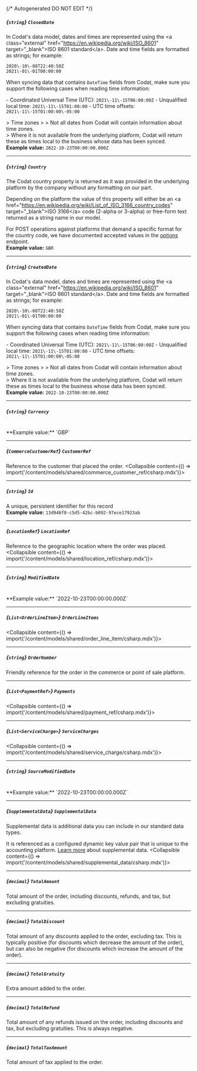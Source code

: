 {/* Autogenerated DO NOT EDIT  */}

##### *{`string`}* `ClosedDate`
In Codat's data model, dates and times are represented using the \<a class\="external" href\="https://en.wikipedia.org/wiki/ISO_8601" target\="_blank"\>ISO 8601 standard\</a\>. Date and time fields are formatted as strings; for example:

```
2020\-10\-08T22:40:50Z
2021\-01\-01T00:00:00
```



When syncing data that contains `DateTime` fields from Codat, make sure you support the following cases when reading time information:

\- Coordinated Universal Time (UTC): `2021\-11\-15T06:00:00Z`
\- Unqualified local time: `2021\-11\-15T01:00:00`
\- UTC time offsets: `2021\-11\-15T01:00:00\-05:00`

\> Time zones
\> 
\> Not all dates from Codat will contain information about time zones.  
\> Where it is not available from the underlying platform, Codat will return these as times local to the business whose data has been synced.
<br/>
**Example value:** `2022-10-23T00:00:00.000Z`

---
##### *{`string`}* `Country`
The Codat country property is returned as it was provided in the underlying platform by the company without any formatting on our part.

Depending on the platform the value of this property will either be an \<a href\="https://en.wikipedia.org/wiki/List_of_ISO_3166_country_codes" target\="_blank"\>ISO 3166\</a\> code (2\-alpha or 3\-alpha) or free\-form text returned as a string name in our model. 

For POST operations against platforms that demand a specific format for the country code, we have documented accepted values in the [options](https://docs.codat.io/codat\-api\#/operations/get\-companies\-companyId\-connections\-connectionId\-push) endpoint.
<br/>
**Example value:** `GBR`

---
##### *{`string`}* `CreatedDate`
In Codat's data model, dates and times are represented using the \<a class\="external" href\="https://en.wikipedia.org/wiki/ISO_8601" target\="_blank"\>ISO 8601 standard\</a\>. Date and time fields are formatted as strings; for example:

```
2020\-10\-08T22:40:50Z
2021\-01\-01T00:00:00
```



When syncing data that contains `DateTime` fields from Codat, make sure you support the following cases when reading time information:

\- Coordinated Universal Time (UTC): `2021\-11\-15T06:00:00Z`
\- Unqualified local time: `2021\-11\-15T01:00:00`
\- UTC time offsets: `2021\-11\-15T01:00:00\-05:00`

\> Time zones
\> 
\> Not all dates from Codat will contain information about time zones.  
\> Where it is not available from the underlying platform, Codat will return these as times local to the business whose data has been synced.
<br/>
**Example value:** `2022-10-23T00:00:00.000Z`

---
##### *{`string`}* `Currency`
<br/>
**Example value:** `GBP`

---
##### *{`CommerceCustomerRef`}* `CustomerRef`
Reference to the customer that placed the order.
<Collapsible content={() => import('/content/models/shared/commerce_customer_ref/csharp.mdx')}>
</Collapsible>

---
##### *{`string`}* `Id`
A unique, persistent identifier for this record
<br/>
**Example value:** `13d946f0-c5d5-42bc-b092-97ece17923ab`

---
##### *{`LocationRef`}* `LocationRef`
Reference to the geographic location where the order was placed.
<Collapsible content={() => import('/content/models/shared/location_ref/csharp.mdx')}>
</Collapsible>

---
##### *{`string`}* `ModifiedDate`
<br/>
**Example value:** `2022-10-23T00:00:00.000Z`

---
##### *{`List<OrderLineItem>`}* `OrderLineItems`
<Collapsible content={() => import('/content/models/shared/order_line_item/csharp.mdx')}>
</Collapsible>

---
##### *{`string`}* `OrderNumber`
Friendly reference for the order in the commerce or point of sale platform.

---
##### *{`List<PaymentRef>`}* `Payments`
<Collapsible content={() => import('/content/models/shared/payment_ref/csharp.mdx')}>
</Collapsible>

---
##### *{`List<ServiceCharge>`}* `ServiceCharges`
<Collapsible content={() => import('/content/models/shared/service_charge/csharp.mdx')}>
</Collapsible>

---
##### *{`string`}* `SourceModifiedDate`
<br/>
**Example value:** `2022-10-23T00:00:00.000Z`

---
##### *{`SupplementalData`}* `SupplementalData`
Supplemental data is additional data you can include in our standard data types. 

It is referenced as a configured dynamic key value pair that is unique to the accounting platform. [Learn more](https://docs.codat.io/using\-the\-api/supplemental\-data/overview) about supplemental data.
<Collapsible content={() => import('/content/models/shared/supplemental_data/csharp.mdx')}>
</Collapsible>

---
##### *{`decimal`}* `TotalAmount`
Total amount of the order, including discounts, refunds, and tax, but excluding gratuities.

---
##### *{`decimal`}* `TotalDiscount`
Total amount of any discounts applied to the order, excluding tax. This is typically positive (for discounts which decrease the amount of the order), but can also be negative (for discounts which increase the amount of the order).

---
##### *{`decimal`}* `TotalGratuity`
Extra amount added to the order.

---
##### *{`decimal`}* `TotalRefund`
Total amount of any refunds issued on the order, including discounts and tax, but excluding gratuities. This is always negative.

---
##### *{`decimal`}* `TotalTaxAmount`
Total amount of tax applied to the order.

